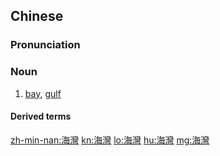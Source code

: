 {{also|海湾}}
==Chinese==
{{zh-forms|s=海湾}}

===Pronunciation===
{{zh-pron
|m=hǎiwān
|c=hoi2 waan1
|mn=hái-oan
|cat=n
}}

===Noun===
{{zh-noun}}

# [[bay]], [[gulf]]

====Derived terms====
{{zh-der|濱海灣}}

[[zh-min-nan:海灣]]
[[kn:海灣]]
[[lo:海灣]]
[[hu:海灣]]
[[mg:海灣]]